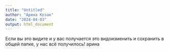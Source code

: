 ```yaml
---
title: "Untitled"
author: "Арина Козак"
date: "2024-04-03"
output: html_document
---
```


Если вы это видите и у вас получается это видоизменить и сохранить в общей папке, у нас всё получилось!
арина
